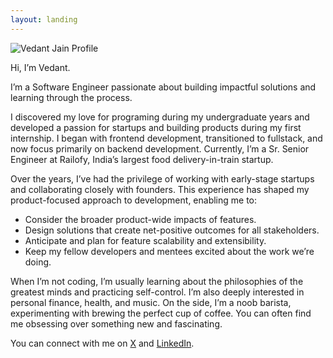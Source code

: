 ```yaml
---
layout: landing
---
```

![Vedant Jain Profile](https://ik.imagekit.io/zmc91qb0y1t/tr:w-130/portfolio/profile_OujidRzocJ.jpg "Vedant Jain Profile")

Hi, I’m Vedant.

I’m a Software Engineer passionate about building impactful solutions and learning through the process.

I discovered my love for programing during my undergraduate years and developed a passion for startups and building products during my first internship. I began with frontend development, transitioned to fullstack, and now focus primarily on backend development. Currently, I’m a Sr. Senior Engineer at Railofy, India’s largest food delivery-in-train startup.

Over the years, I’ve had the privilege of working with early-stage startups and collaborating closely with founders. This experience has shaped my product-focused approach to development, enabling me to:

- Consider the broader product-wide impacts of features.
- Design solutions that create net-positive outcomes for all stakeholders.
- Anticipate and plan for feature scalability and extensibility.
- Keep my fellow developers and mentees excited about the work we’re doing.

When I’m not coding, I’m usually learning about the philosophies of the greatest minds and practicing self-control. I’m also deeply interested in personal finance, health, and music. On the side, I’m a noob barista, experimenting with brewing the perfect cup of coffee. You can often find me obsessing over something new and fascinating.

You can connect with me on [X](https://x.com/theproductguy_) and [LinkedIn](https://www.linkedin.com/in/vedant-codes/).